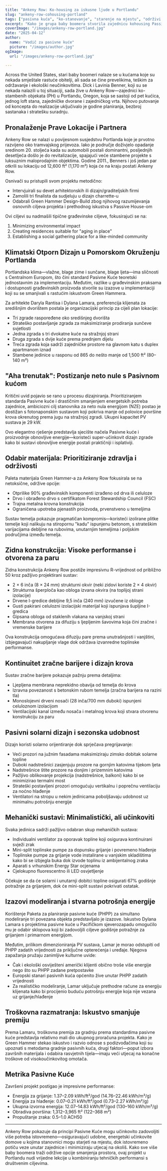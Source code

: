 ```yaml
---
title: "Ankeny Row: Ko-housing za iskusne ljude u Portlandu"
slug: "ankeny-row-cohousing-portland"
tags: ["pasivna kuća", "ko-stanovanje", "starenje na mjestu", "održivi dizajn", "energija nulte neto"]
excerpt: "Kako je grupa baby boomera stvorila zajednicu kohousing Passive House u Portlandu, Oregon, koja se bavi i ekološkom održivošću i društvenim potrebama starenja na mjestu."
coverImage: "/images/ankeny-row-portland.jpg"
date: "2025-04-12"
author:
  name: "Vodič za pasivne kuće"
  picture: "/images/author.jpg"
ogImage:
  url: "/images/ankeny-row-portland.jpg"

---
```

Across the United States, stari baby boomeri nalaze se u kućama koje su nekada smještale rastuće obitelji, ali sada se čine prevelikima, teškim za održavanje i ekološki neučinkovitima. Dick i Lavinia Benner, koji su se nekada nalazili u toj situaciji, sada žive u Ankeny Row—zajednici ko-stambenih objekata (PH) u Portlandu, Oregon, koja se sastoji od pet kućica, jednog loft stana, zajedničke dvorane i zajedničkog vrta. Njihovo putovanje od koncepta do realizacije uključivalo je godine planiranja, bezbroj sastanaka i stratešku suradnju.

## Pronalaženje Prave Lokacije i Partnera

Ankeny Row se nalazi u povijesnom susjedstvu Portlanda koje je prvotno razvijeno oko tramvajskog prijevoza. Iako je područje doživjelo opadanje sredinom 20. stoljeća kada su automobili postali dominantni, posljednjih desetljeća došlo je do revitalizacije, spajajući veće stambene projekte s luksuznim maloprodajnim objektima. Godine 2011., Benners i još jedan par otkrili su lokaciju od 12,600 ft² (1,170 m²) koja će na kraju postati Ankeny Row.

Osnivači su pristupili svom projektu metodično:

- Intervjuirali su devet arhitektonskih ili dizajn/graditeljskih firmi
- Zamolili tri finalista da sudjeluju u dizajn charrette-u
- Odabrali Green Hammer Design-Build zbog njihovog razumijevanja osnovnih ciljeva projekta i prethodnog iskustva s Passive House-om

Ovi ciljevi su nadmašili tipične građevinske ciljeve, fokusirajući se na:

1. Minimizing environmental impact
2. Creating residences suitable for "aging in place"
3. Establishing a social gathering place for a like-minded community
## Klimatski Otporn Dizajn u Pomorskom Okruženju Portlanda

Portlandska klima—vlažne, blage zime i sunčane, blage ljeta—ima sličnosti s Centralnom Europom, što čini standard Pasivne Kuće teoretski jednostavnim za implementaciju. Međutim, razlike u građevinskim praksama i dostupnosti građevinskih proizvoda stvorile su izazove u implementaciji koji su se smanjivali s rastućim iskustvom Green Hammera.

Za arhitekte Daryla Rantisa i Dylana Lamara, preferencija klijenata za središnjim dvorištem postala je organizacijski princip za cijeli plan lokacije:

- Tri zgrade raspoređene oko središnjeg dvorišta
- Strateško postavljanje zgrada za maksimiziranje prodiranja sunčeve svjetlosti
- Jedna zgrada s tri dvokatne kuće na stražnjoj strani
- Druga zgrada s dvije kuće prema prednjem dijelu
- Treća zgrada koja sadrži zajedničke prostore na glavnom katu s duplex apartmanom iznad
- Stambene jedinice u rasponu od 865 do nešto manje od 1,500 ft² (80–140 m²)
## "Aha trenutak": Postizanje neto nule s Pasivnom kućom

Kritični uvid pojavio se rano u procesu dizajniranja. Prioritiziranjem standarda Pasivne kuće i drastičnim smanjenjem energetskih potreba zajednice, ambiciozni cilj stanovnika za neto nula energijom (NZE) postao je dostižan s fotonaponskim sustavom koji pokriva manje od polovice površine krova okrenutog prema jugu na stražnjoj zgradi. Ukupni kapacitet PV sustava je 29 kW.

Ovo elegantno rješenje predstavlja sjecište načela Pasivne kuće i proizvodnje obnovljive energije—koristeći super-učinkovit dizajn zgrade kako bi sustavi obnovljive energije postali praktičniji i isplativiji.

## Odabir materijala: Prioritiziranje zdravlja i održivosti

Paleta materijala Green Hammer-a za Ankeny Row fokusirala se na netoksične, održive opcije:

- Otprilike 90% građevinskih komponenti izrađeno od drva ili celuloze
- Drvo i obrađeno drvo s certifikatom Forest Stewardship Council (FSC)
- Trajna metalna krovna konstrukcija
- Ograničena upotreba pjenastih proizvoda, prvenstveno u temeljima

Sustav temelja pokazuje pragmatičan kompromis—koristeći izolirane plitke temelje koji nalikuju na stiropornu "kadu" ispunjenu betonom, s strateškim varijacijama debljine na rubovima, unutarnjim temeljima i poljskim područjima između temelja.
## Zidna konstrukcija: Visoke performanse i otvorena za paru

Zidna konstrukcija Ankeny Row postiže impresivnu R-vrijednost od približno 50 kroz pažljivo projektirani sustav:

- 2 × 6 inča (8 × 24 mm) strukturni okvir (neki zidovi koriste 2 × 4 okvir)
- Strukturna šperploča kao obloga izvana okvira (na toplijoj strani izolacije)
- Drvene I-gredice debljine 9,5 inča (240 mm) izvučene iz obloge
- Gusti pakirani celulozni izolacijski materijal koji ispunjava šupljine I-gredica
- Gipsana obloga od staklenih vlakana na vanjskoj strani
- Membrana otvorena za difuziju s ljepljenim šavovima koja čini zračne i vremenske barijere

Ova konstrukcija omogućava difuziju pare prema unutrašnjosti i vanjštini, izbjegavajući nakupljanje vlage dok održava izvanredne toplinske performanse.

## Kontinuitet zračne barijere i dizajn krova

Sustav zračne barijere pokazuje pažnju prema detaljima:

- Ljepljena membrana neprekidno obavija od temelja do krova
- Izravna povezanost s betonskim rubom temelja (zračna barijera na razini tla)
- Monoslojevni drveni nosači (28 inča/700 mm duboki) ispunjeni celuloznom izolacijom
- Ventilacijski kanal između nosača i metalnog krova koji stvara otvorenu konstrukciju za paru
## Pasivni solarni dizajn i sezonska udobnost

Dizajn koristi solarno orijentiranje dok sprječava pregrijavanje:

- Veći prozori na južnim fasadama maksimiziraju zimsko dobitak solarne topline
- Duboki nadstrešnici zasjenjuju prozore na gornjim katovima tijekom ljeta
- Nadstrešnice štite prozore na donjim i prizemnim katovima
- Pažljivo oblikovanje projekcija (nadstrešnice, balkoni) kako bi se minimizirao termalni most
- Strateški postavljeni prozori omogućuju vertikalnu i poprečnu ventilaciju za noćno hlađenje
- Ventilatori na stropu u nekim jedinicama poboljšavaju udobnost uz minimalnu potrošnju energije

## Mehanički sustavi: Minimalistički, ali učinkoviti

Svaka jedinica sadrži pažljivo odabran skup mehaničkih sustava:

- Individualni ventilator za oporavak topline koji osigurava kontinuirani svježi zrak
- Mini-split toplinske pumpe za dopunsku grijanje i povremeno hlađenje
- Toplinske pumpe za grijanje vode instalirane u vanjskim skladištima kako bi se izbjegla buka dok izvode toplinu iz ambijentalnog zraka
- Aparati s vrhunskim Energy Star ocjenama
- Cjelokupno fluorescentno ili LED osvjetljenje

Očekuje se da će solarni i unutarnji dobitci topline osigurati 67% godišnje potražnje za grijanjem, dok će mini-split sustavi pokrivati ostatak.
## Izazovi modeliranja i stvarna potrošnja energije

Korištenje Paketa za planiranje pasivne kuće (PHPP) za simultano modeliranje tri povezana objekta predstavljalo je izazove. Iskustvo Dylana Lamara s projektima pasivne kuće u Pacifičkom sjeverozapadu omogućilo mu je odabir sklopova koji bi zadovoljili ciljeve godišnje potražnje za grijanjem i primarnom energijom.

Međutim, prilikom dimenzioniranja PV sustava, Lamar je morao odstupiti od PHPP zadatih vrijednosti za priključne opterećenja i uređaje. Njegova zapažanja pružaju zanimljive kulturne uvide:

- Čak i ekološki osviješteni američki klijenti obično troše više energije nego što su PHPP zadane pretpostavke
- Europski stanari pasivnih kuća općenito žive unutar PHPP zadatih vrijednosti
- Za realističko modeliranje, Lamar uključuje prethodne račune za energiju klijenata kako bi procijenio buduću potrošnju energije koja nije vezana uz grijanje/hlađenje

## Troškovna razmatranja: Iskustvo smanjuje premiju

Prema Lamaru, troškovna premija za gradnju prema standardima pasivne kuće predstavlja relativno mali dio ukupnog proračuna projekta. Kako je Green Hammer stekao iskustvo i razvio odnose s podizvođačima koji su upoznati s metodama gradnje pasivnih kuća, drugi faktori—poput izbora završnih materijala i odabira rasvjetnih tijela—imaju veći utjecaj na konačne troškove od visokoučinkovitog omotača.
## Metrika Pasivne Kuće

Završeni projekt postigao je impresivne performanse:

- Energija za grijanje: 1.37–2.09 kWh/ft²/god (14.76–22.46 kWh/m²/g)
- Energija za hlađenje: 0.07–0.21 kWh/ft²/god (0.73–2.27 kWh/m²/g)
- Ukupna izvorna energija: 12.07–14.83 kWh/ft²/god (130–160 kWh/m²/g)
- Obradiva površina: 1,312–3,965 ft² (122–368 m²)
- Propuštanje zraka: 0.5–1.0 ACH50

---

Ankeny Row pokazuje da principi Pasivne Kuće mogu učinkovito zadovoljiti više potreba istovremeno—osiguravajući udobne, energetski učinkovite domove u kojima stanovnici mogu starjeti na mjestu, dok istovremeno potiču veze unutar zajednice i minimiziraju utjecaj na okoliš. Kako sve više baby boomera traži održive opcije smanjenja prostora, ovaj projekt u Portlandu nudi vrijedne lekcije u kombiniranju tehničkih performansi s društvenim ciljevima.
